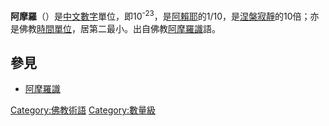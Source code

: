 {{unreferenced|time=2017-08-05T11:08:34+00:00}}
{{佛教}}
'''阿摩羅'''（{{lang-sa|amala}}）是[[中文數字|中文數字]]單位，即10<sup>-23</sup>，是[[阿賴耶|阿賴耶]]的1/10，是[[涅槃寂靜|涅槃寂靜]]的10倍；亦是佛教[[時間單位|時間單位]]，居第二最小。出自佛教[[阿摩羅識|阿摩羅識]]語。

==參見==
*[[阿摩羅識|阿摩羅識]]

{{中文數字單位}}
[[Category:佛教術語|Category:佛教術語]]
[[Category:數量級|Category:數量級]]